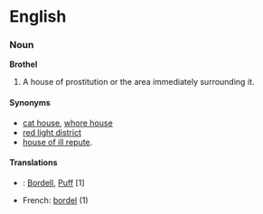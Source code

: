 = English =
=== Noun ===
'''Brothel'''
# A house of prostitution or the area immediately surrounding it.  

==== Synonyms ====
* [[cat house]], [[whore house]]
* [[red light district]]
* [[house of ill repute]].

==== Translations ====
* {{de}}: [[Bordell]], [[Puff]] [1]
* French: [[bordel]] (1)